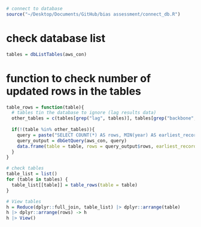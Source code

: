 ```r
# connect to database
source("~/Desktop/Documents/GitHub/bias assessment/connect_db.R") 
```

# check database list

```r
tables = dbListTables(aws_con)
```

# function to check number of updated rows in the tables

```r
table_rows = function(table){
  # tables tin the database to ignore (lag results data)
  other_tables = c(tables[grep("lag", tables)], tables[grep("backbone", tables)])
  
  if(!(table %in% other_tables)){
    query = paste("SELECT COUNT(*) AS rows, MIN(year) AS earliest_record FROM", table)
    query_output = dbGetQuery(aws_con, query)
    data.frame(table = table, rows = query_output$rows, earliest_record = query_output$earliest_record)
  }
}

# check tables
table_list = list()
for (table in tables) {
  table_list[[table]] = table_rows(table = table)
}

# View tables
h = Reduce(dplyr::full_join, table_list) |> dplyr::arrange(table)
h |> dplyr::arrange(rows) -> h
h |> View()
```